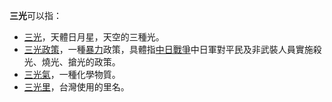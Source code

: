 '''三光'''可以指：
* [[天體|三光]]，天體日月星，天空的三種光。
* [[三光政策|三光政策]]，一種[[暴力|暴力]]政策，具體指[[中国抗日战争|中日戰爭]]中日軍對平民及非武裝人員實施殺光、燒光、搶光的政策。
* [[三光氣|三光氣]]，一種化學物質。
* [[三光里|三光里]]，台灣使用的里名。

{{disambig|cat=二字亞洲相關消歧義}}